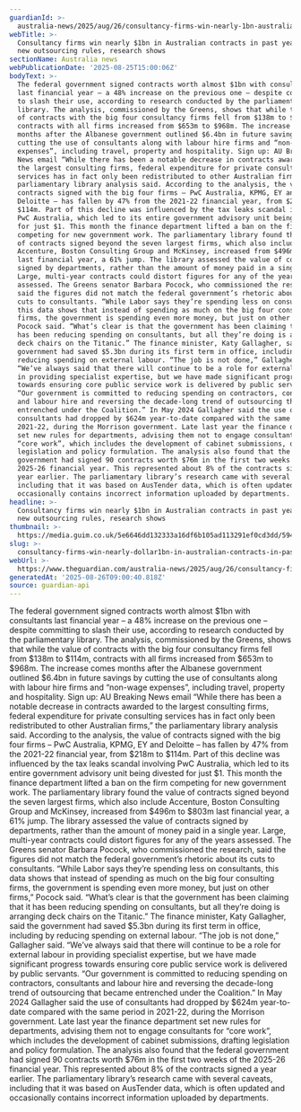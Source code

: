 ```yaml
---
guardianId: >-
  australia-news/2025/aug/26/consultancy-firms-win-nearly-1bn-australia-contracts-research-shows
webTitle: >-
  Consultancy firms win nearly $1bn in Australian contracts in past year despite
  new outsourcing rules, research shows
sectionName: Australia news
webPublicationDate: '2025-08-25T15:00:06Z'
bodyText: >-
  The federal government signed contracts worth almost $1bn with consultants
  last financial year – a 48% increase on the previous one – despite committing
  to slash their use, according to research conducted by the parliamentary
  library. The analysis, commissioned by the Greens, shows that while the value
  of contracts with the big four consultancy firms fell from $138m to $114m,
  contracts with all firms increased from $653m to $968m. The increase comes
  months after the Albanese government outlined $6.4bn in future savings by
  cutting the use of consultants along with labour hire firms and “non-wage
  expenses”, including travel, property and hospitality. Sign up: AU Breaking
  News email “While there has been a notable decrease in contracts awarded to
  the largest consulting firms, federal expenditure for private consulting
  services has in fact only been redistributed to other Australian firms,” the
  parliamentary library analysis said. According to the analysis, the value of
  contracts signed with the big four firms – PwC Australia, KPMG, EY and
  Deloitte – has fallen by 47% from the 2021-22 financial year, from $218m to
  $114m. Part of this decline was influenced by the tax leaks scandal involving
  PwC Australia, which led to its entire government advisory unit being divested
  for just $1. This month the finance department lifted a ban on the firm
  competing for new government work. The parliamentary library found the value
  of contracts signed beyond the seven largest firms, which also include
  Accenture, Boston Consulting Group and McKinsey, increased from $496m to $803m
  last financial year, a 61% jump. The library assessed the value of contracts
  signed by departments, rather than the amount of money paid in a single year.
  Large, multi-year contracts could distort figures for any of the years
  assessed. The Greens senator Barbara Pocock, who commissioned the research,
  said the figures did not match the federal government’s rhetoric about its
  cuts to consultants. “While Labor says they’re spending less on consultants,
  this data shows that instead of spending as much on the big four consulting
  firms, the government is spending even more money, but just on other firms,”
  Pocock said. “What’s clear is that the government has been claiming that it
  has been reducing spending on consultants, but all they’re doing is arranging
  deck chairs on the Titanic.” The finance minister, Katy Gallagher, said the
  government had saved $5.3bn during its first term in office, including by
  reducing spending on external labour. “The job is not done,” Gallagher said.
  “We’ve always said that there will continue to be a role for external labour
  in providing specialist expertise, but we have made significant progress
  towards ensuring core public service work is delivered by public servants.
  “Our government is committed to reducing spending on contractors, consultants
  and labour hire and reversing the decade-long trend of outsourcing that became
  entrenched under the Coalition.” In May 2024 Gallagher said the use of
  consultants had dropped by $624m year-to-date compared with the same period in
  2021-22, during the Morrison government. Late last year the finance department
  set new rules for departments, advising them not to engage consultants for
  “core work”, which includes the development of cabinet submissions, drafting
  legislation and policy formulation. The analysis also found that the federal
  government had signed 90 contracts worth $76m in the first two weeks of the
  2025-26 financial year. This represented about 8% of the contracts signed a
  year earlier. The parliamentary library’s research came with several caveats,
  including that it was based on AusTender data, which is often updated and
  occasionally contains incorrect information uploaded by departments.
headline: >-
  Consultancy firms win nearly $1bn in Australian contracts in past year despite
  new outsourcing rules, research shows
thumbnail: >-
  https://media.guim.co.uk/5e6646dd132333a16df6b105ad113291ef0cd3dd/594_0_5200_4160/500.jpg
slug: >-
  consultancy-firms-win-nearly-dollar1bn-in-australian-contracts-in-past-year-despite-new-outsourcing-rules-research-shows
webUrl: >-
  https://www.theguardian.com/australia-news/2025/aug/26/consultancy-firms-win-nearly-1bn-australia-contracts-research-shows
generatedAt: '2025-08-26T09:00:40.818Z'
source: guardian-api
---
```

The federal government signed contracts worth almost $1bn with consultants last financial year – a 48% increase on the previous one – despite committing to slash their use, according to research conducted by the parliamentary library. The analysis, commissioned by the Greens, shows that while the value of contracts with the big four consultancy firms fell from $138m to $114m, contracts with all firms increased from $653m to $968m. The increase comes months after the Albanese government outlined $6.4bn in future savings by cutting the use of consultants along with labour hire firms and “non-wage expenses”, including travel, property and hospitality. Sign up: AU Breaking News email “While there has been a notable decrease in contracts awarded to the largest consulting firms, federal expenditure for private consulting services has in fact only been redistributed to other Australian firms,” the parliamentary library analysis said. According to the analysis, the value of contracts signed with the big four firms – PwC Australia, KPMG, EY and Deloitte – has fallen by 47% from the 2021-22 financial year, from $218m to $114m. Part of this decline was influenced by the tax leaks scandal involving PwC Australia, which led to its entire government advisory unit being divested for just $1. This month the finance department lifted a ban on the firm competing for new government work. The parliamentary library found the value of contracts signed beyond the seven largest firms, which also include Accenture, Boston Consulting Group and McKinsey, increased from $496m to $803m last financial year, a 61% jump. The library assessed the value of contracts signed by departments, rather than the amount of money paid in a single year. Large, multi-year contracts could distort figures for any of the years assessed. The Greens senator Barbara Pocock, who commissioned the research, said the figures did not match the federal government’s rhetoric about its cuts to consultants. “While Labor says they’re spending less on consultants, this data shows that instead of spending as much on the big four consulting firms, the government is spending even more money, but just on other firms,” Pocock said. “What’s clear is that the government has been claiming that it has been reducing spending on consultants, but all they’re doing is arranging deck chairs on the Titanic.” The finance minister, Katy Gallagher, said the government had saved $5.3bn during its first term in office, including by reducing spending on external labour. “The job is not done,” Gallagher said. “We’ve always said that there will continue to be a role for external labour in providing specialist expertise, but we have made significant progress towards ensuring core public service work is delivered by public servants. “Our government is committed to reducing spending on contractors, consultants and labour hire and reversing the decade-long trend of outsourcing that became entrenched under the Coalition.” In May 2024 Gallagher said the use of consultants had dropped by $624m year-to-date compared with the same period in 2021-22, during the Morrison government. Late last year the finance department set new rules for departments, advising them not to engage consultants for “core work”, which includes the development of cabinet submissions, drafting legislation and policy formulation. The analysis also found that the federal government had signed 90 contracts worth $76m in the first two weeks of the 2025-26 financial year. This represented about 8% of the contracts signed a year earlier. The parliamentary library’s research came with several caveats, including that it was based on AusTender data, which is often updated and occasionally contains incorrect information uploaded by departments.
